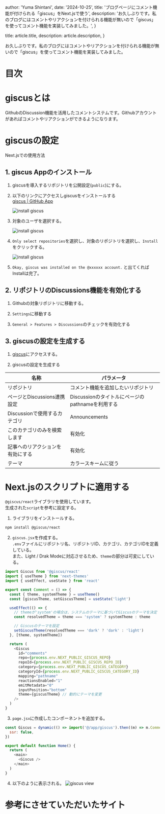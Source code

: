 
  author: 'Yuma Shintani',
  date: '2024-10-25',
  title: 'ブログページにコメント機能が付けられる「giscus」をNext.jsで使う',
  description:
    'お久しぶりです。私のブログにはコメントやリアクションを付けられる機能が無いので「giscus」を使ってコメント機能を実装してみました。',
}

  title: article.title,
  description: article.description,
}



お久しぶりです。私のブログにはコメントやリアクションを付けられる機能が無いので「giscus」を使ってコメント機能を実装してみました。

# 目次

# giscusとは

GithubのDiscussion機能を活用したコメントシステムです。Githubアカウントがあればコメントやリアクションができるようになります。

<LinkCard url="https://giscus.app" />

# giscusの設定

Next.jsでの使用方法

## 1. giscus Appのインストール

1. giscusを導入するリポジトリを公開設定(`public`)にする。

2. 以下のリンクにアクセスしgiscusをインストールする  
   [giscus | GitHub App](https://github.com/apps/giscus)

   <Image src={giscus01} alt="install giscus" />

3. 対象のユーザを選択する。

   <Image src={giscus02} alt="install giscus" />

4. `Only select repositories`を選択し、対象のリポジトリを選択し、`Install`をクリックする。

   <Image src={giscus03} alt="install giscus" />

5. `Okay, giscus was installed on the @xxxxxx account.` と出てくれば Installは完了。

## 2. リポジトリのDiscussions機能を有効化する

1. Githubの対象リポジトリに移動する。

2. `Settings`に移動する

3. `General > Features > Discussions`のチェックを有効化する

## 3. giscusの設定を生成する

1. [giscus](https://giscus.app/jp)にアクセスする。

2. giscusの設定を生成する

| 名称                             | パラメータ                                       |
| -------------------------------- | ------------------------------------------------ |
| リポジトリ                       | コメント機能を追加したいリポジトリ               |
| ページとDiscussions連携設定      | Discussionのタイトルにページのpathnameを利用する |
| Discussionで使用するカテゴリ     | Announcements                                    |
| このカテゴリのみを検索します     | 有効化                                           |
| 記事へのリアクションを有効にする | 有効化                                           |
| テーマ                           | カラースキームに従う                             |

# Next.jsのスクリプトに適用する

`@giscus/react`ライブラリを使用しています。  
生成された`script`を参考に設定する。

1. ライブラリをインストールする。

```bash
npm install @giscus/react
```

2. `giscus.jsx`を作成する。  
   `.env`ファイルにリポジトリ名、リポジトリID、カテゴリ、カテゴリIDを定義している。  
   また、Light / Drak Modeに対応させるため、`theme`の部分は可変にしている。

```javascript
import Giscus from '@giscus/react'
import { useTheme } from 'next-themes'
import { useEffect, useState } from 'react'

export const Comment = () => {
  const { theme, systemTheme } = useTheme()
  const [giscusTheme, setGiscusTheme] = useState('light')

  useEffect(() => {
    // themeが'system'の場合は、システムのテーマに基づいてGiscusのテーマを決定
    const resolvedTheme = theme === 'system' ? systemTheme : theme

    // Giscusのテーマを設定
    setGiscusTheme(resolvedTheme === 'dark' ? 'dark' : 'light')
  }, [theme, systemTheme])

  return (
    <Giscus
      id="comments"
      repo={process.env.NEXT_PUBLIC_GISCUS_REPO}
      repoId={process.env.NEXT_PUBLIC_GISCUS_REPO_ID}
      category={process.env.NEXT_PUBLIC_GISCUS_CATEGORY}
      categoryId={process.env.NEXT_PUBLIC_GISCUS_CATEGORY_ID}
      mapping="pathname"
      reactionsEnabled="1"
      emitMetadata="0"
      inputPosition="bottom"
      theme={giscusTheme} // 動的にテーマを変更
    />
  )
}
```

3. `page.jsx`に作成したコンポーネントを追加する。

```js [titles]
const Giscus = dynamic(() => import('@/app/giscus').then((m) => m.Comment), {
  ssr: false,
})

export default function Home() {
  return (
    <main>
      <Giscus />
    </main>
  )
}
```

4. 以下のように表示される。
   <Image src={giscus04} alt="giscus view" />

# 参考にさせていただいたサイト

<LinkCard url="https://giscus.app" />
<LinkCard url="https://blog.k-bushi.com/post/tech/web/instoducing-giscus-with-hugo-stack/" />
<LinkCard url="https://github.com/giscus/giscus-component" />
